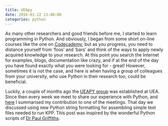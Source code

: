 ```yaml
---
title: UEApy
date: 2016-01-22 13:48:00
categories: python
---
```


As many other researchers and good friends before me, I started to learn programming in Python. And obviously, I began from some short on-line courses like the one on [Codecademy](https://www.codecademy.com/catalog/language/python), but as you progress, you need to distance yourself from 'foos' and 'bars' and think of the ways to apply newly acquired knowledge to your research. At this point you search the Internet for examples, blogs, documentation like crazy, and if at the end of the day you have found exactly what you were looking for - great! However, sometimes it is not the case, and here is when having a group of colleagues from your university, who use Python in their research too, could be beneficial.

Luckily, a couple of months ago the [UEAPY group](http://ueapy.github.io/) was established at UEA. Since then every week we meet to share our experience with Python, and [here](http://ueapy.github.io/writing-text-files-using-new-python-string-formatting.html) I summarised my contribution to one of the meetings. That day we discussed using new Python string formatting for assembling simple text files needed to run KPP. This post was inspired by the wonderful Python scripts of [Dr Paul Griffiths](https://scholar.google.co.uk/citations?user=8hAOwbUAAAAJ).